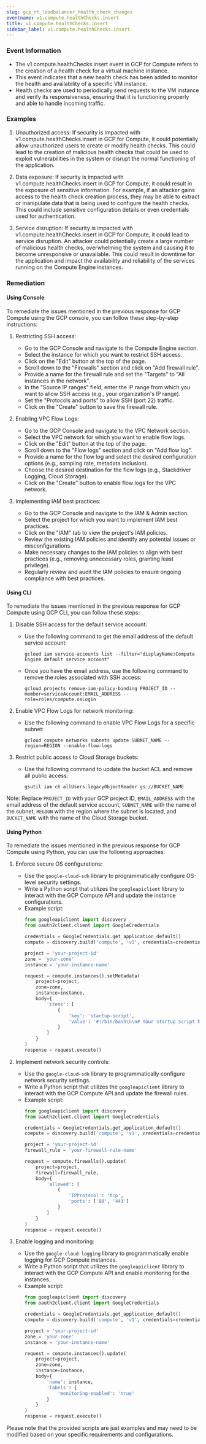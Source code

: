 ```yaml
--- 
slug: gcp_rt_loadbalancer_health_check_changes
eventname: v1.compute.healthChecks.insert
title: v1.compute.healthChecks.insert
sidebar_label: v1.compute.healthChecks.insert
---
```

                       
### Event Information

- The v1.compute.healthChecks.insert event in GCP for Compute refers to the creation of a health check for a virtual machine instance.
- This event indicates that a new health check has been added to monitor the health and availability of a specific VM instance.
- Health checks are used to periodically send requests to the VM instance and verify its responsiveness, ensuring that it is functioning properly and able to handle incoming traffic.


### Examples

1. Unauthorized access: If security is impacted with v1.compute.healthChecks.insert in GCP for Compute, it could potentially allow unauthorized users to create or modify health checks. This could lead to the creation of malicious health checks that could be used to exploit vulnerabilities in the system or disrupt the normal functioning of the application.

2. Data exposure: If security is impacted with v1.compute.healthChecks.insert in GCP for Compute, it could result in the exposure of sensitive information. For example, if an attacker gains access to the health check creation process, they may be able to extract or manipulate data that is being used to configure the health checks. This could include sensitive configuration details or even credentials used for authentication.

3. Service disruption: If security is impacted with v1.compute.healthChecks.insert in GCP for Compute, it could lead to service disruption. An attacker could potentially create a large number of malicious health checks, overwhelming the system and causing it to become unresponsive or unavailable. This could result in downtime for the application and impact the availability and reliability of the services running on the Compute Engine instances.

### Remediation

#### Using Console

To remediate the issues mentioned in the previous response for GCP Compute using the GCP console, you can follow these step-by-step instructions:

1. Restricting SSH access:
   - Go to the GCP Console and navigate to the Compute Engine section.
   - Select the instance for which you want to restrict SSH access.
   - Click on the "Edit" button at the top of the page.
   - Scroll down to the "Firewalls" section and click on "Add firewall rule".
   - Provide a name for the firewall rule and set the "Targets" to "All instances in the network".
   - In the "Source IP ranges" field, enter the IP range from which you want to allow SSH access (e.g., your organization's IP range).
   - Set the "Protocols and ports" to allow SSH (port 22) traffic.
   - Click on the "Create" button to save the firewall rule.

2. Enabling VPC Flow Logs:
   - Go to the GCP Console and navigate to the VPC Network section.
   - Select the VPC network for which you want to enable flow logs.
   - Click on the "Edit" button at the top of the page.
   - Scroll down to the "Flow logs" section and click on "Add flow log".
   - Provide a name for the flow log and select the desired configuration options (e.g., sampling rate, metadata inclusion).
   - Choose the desired destination for the flow logs (e.g., Stackdriver Logging, Cloud Storage).
   - Click on the "Create" button to enable flow logs for the VPC network.

3. Implementing IAM best practices:
   - Go to the GCP Console and navigate to the IAM & Admin section.
   - Select the project for which you want to implement IAM best practices.
   - Click on the "IAM" tab to view the project's IAM policies.
   - Review the existing IAM policies and identify any potential issues or misconfigurations.
   - Make necessary changes to the IAM policies to align with best practices (e.g., removing unnecessary roles, granting least privilege).
   - Regularly review and audit the IAM policies to ensure ongoing compliance with best practices.

#### Using CLI

To remediate the issues mentioned in the previous response for GCP Compute using GCP CLI, you can follow these steps:

1. Disable SSH access for the default service account:
   - Use the following command to get the email address of the default service account:
     ```
     gcloud iam service-accounts list --filter="displayName:Compute Engine default service account"
     ```
   - Once you have the email address, use the following command to remove the roles associated with SSH access:
     ```
     gcloud projects remove-iam-policy-binding PROJECT_ID --member=serviceAccount:EMAIL_ADDRESS --role=roles/compute.osLogin
     ```

2. Enable VPC Flow Logs for network monitoring:
   - Use the following command to enable VPC Flow Logs for a specific subnet:
     ```
     gcloud compute networks subnets update SUBNET_NAME --region=REGION --enable-flow-logs
     ```

3. Restrict public access to Cloud Storage buckets:
   - Use the following command to update the bucket ACL and remove all public access:
     ```
     gsutil iam ch allUsers:legacyObjectReader gs://BUCKET_NAME
     ```

Note: Replace `PROJECT_ID` with your GCP project ID, `EMAIL_ADDRESS` with the email address of the default service account, `SUBNET_NAME` with the name of the subnet, `REGION` with the region where the subnet is located, and `BUCKET_NAME` with the name of the Cloud Storage bucket.

#### Using Python

To remediate the issues mentioned in the previous response for GCP Compute using Python, you can use the following approaches:

1. Enforce secure OS configurations:
   - Use the `google-cloud-sdk` library to programmatically configure OS-level security settings.
   - Write a Python script that utilizes the `googleapiclient` library to interact with the GCP Compute API and update the instance configurations.
   - Example script:
     ```python
     from googleapiclient import discovery
     from oauth2client.client import GoogleCredentials

     credentials = GoogleCredentials.get_application_default()
     compute = discovery.build('compute', 'v1', credentials=credentials)

     project = 'your-project-id'
     zone = 'your-zone'
     instance = 'your-instance-name'

     request = compute.instances().setMetadata(
         project=project,
         zone=zone,
         instance=instance,
         body={
             'items': [
                 {
                     'key': 'startup-script',
                     'value': '#!/bin/bash\n\n# Your startup script here'
                 }
             ]
         }
     )
     response = request.execute()
     ```

2. Implement network security controls:
   - Use the `google-cloud-sdk` library to programmatically configure network security settings.
   - Write a Python script that utilizes the `googleapiclient` library to interact with the GCP Compute API and update the firewall rules.
   - Example script:
     ```python
     from googleapiclient import discovery
     from oauth2client.client import GoogleCredentials

     credentials = GoogleCredentials.get_application_default()
     compute = discovery.build('compute', 'v1', credentials=credentials)

     project = 'your-project-id'
     firewall_rule = 'your-firewall-rule-name'

     request = compute.firewalls().update(
         project=project,
         firewall=firewall_rule,
         body={
             'allowed': [
                 {
                     'IPProtocol': 'tcp',
                     'ports': ['80', '443']
                 }
             ]
         }
     )
     response = request.execute()
     ```

3. Enable logging and monitoring:
   - Use the `google-cloud-logging` library to programmatically enable logging for GCP Compute instances.
   - Write a Python script that utilizes the `googleapiclient` library to interact with the GCP Compute API and enable monitoring for the instances.
   - Example script:
     ```python
     from googleapiclient import discovery
     from oauth2client.client import GoogleCredentials

     credentials = GoogleCredentials.get_application_default()
     compute = discovery.build('compute', 'v1', credentials=credentials)

     project = 'your-project-id'
     zone = 'your-zone'
     instance = 'your-instance-name'

     request = compute.instances().update(
         project=project,
         zone=zone,
         instance=instance,
         body={
             'name': instance,
             'labels': {
                 'monitoring-enabled': 'true'
             }
         }
     )
     response = request.execute()
     ```

Please note that the provided scripts are just examples and may need to be modified based on your specific requirements and configurations.


 